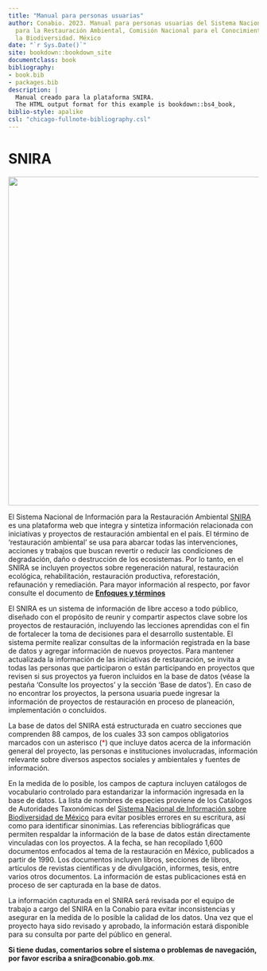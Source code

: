 ```yaml
---
title: "Manual para personas usuarias"
author: Conabio. 2023. Manual para personas usuarias del Sistema Nacional de Información
  para la Restauración Ambiental, Comisión Nacional para el Conocimiento y Uso de
  la Biodiversidad. México 
date: "`r Sys.Date()`"
site: bookdown::bookdown_site
documentclass: book
bibliography:
- book.bib
- packages.bib
description: |
  Manual creado para la plataforma SNIRA.
  The HTML output format for this example is bookdown::bs4_book,
biblio-style: apalike
csl: "chicago-fullnote-bibliography.csl"
---
```


# SNIRA {.unnumbered}

![](https://raw.githubusercontent.com/AngelicaEMB/PruebasManualSNIRA/main/images/CoverPic_Manual.PNG){width="660"}

El Sistema Nacional de Información para la Restauración Ambiental [SNIRA](https://snira.conabio.gob.mx/) es una plataforma web que integra y sintetiza información relacionada con iniciativas y proyectos de restauración ambiental en el país. El término de ‘restauración ambiental' se usa para abarcar todas las intervenciones, acciones y trabajos que buscan revertir o reducir las condiciones de degradación, daño o destrucción de los ecosistemas. Por lo tanto, en el SNIRA se incluyen proyectos sobre regeneración natural, restauración ecológica, rehabilitación, restauración productiva, reforestación, refaunación y remediación. Para mayor información al respecto, por favor consulte el documento de [**Enfoques y términos**](https://drive.google.com/file/d/1jmIbkg1UEZI-FfwHULiqkg-rUJExKsIc/view)

El SNIRA es un sistema de información de libre acceso a todo público, diseñado con el propósito de reunir y compartir aspectos clave sobre los proyectos de restauración, incluyendo las lecciones aprendidas con el fin de fortalecer la toma de decisiones para el desarrollo sustentable. El sistema permite realizar consultas de la información registrada en la base de datos y agregar información de nuevos proyectos. Para mantener actualizada la información de las iniciativas de restauración, se invita a todas las personas que participaron o están participando en proyectos que revisen si sus proyectos ya fueron incluidos en la base de datos (véase la pestaña ‘Consulte los proyectos’ y la sección ‘Base de datos’). En caso de no encontrar los proyectos, la persona usuaria puede ingresar la información de proyectos de restauración en proceso de planeación, implementación o concluidos.

La base de datos del SNIRA está estructurada en cuatro secciones que comprenden 88 campos, de los cuales 33 son campos obligatorios marcados con un asterisco (<span style="color:red">\*</span>) que incluye datos acerca de la información general del proyecto, las personas e instituciones involucradas, información relevante sobre diversos aspectos sociales y ambientales y fuentes de información. 

En la medida de lo posible, los campos de captura incluyen catálogos de vocabulario controlado para estandarizar la información ingresada en la base de datos. La lista de nombres de especies proviene de los Catálogos de Autoridades Taxonómicas del [Sistema Nacional de Información sobre Biodiversidad de México](<https://www.snib.mx/>) para evitar posibles errores en su escritura, así como para identificar sinonimias. Las referencias bibliográficas que permiten respaldar la información de la base de datos están directamente vinculadas con los proyectos. A la fecha, se han recopilado 1,600 documentos enfocados al tema de la restauración en México, publicados a partir de 1990. Los documentos incluyen libros, secciones de libros, artículos de revistas científicas y de divulgación, informes, tesis, entre varios otros documentos. La información de estas publicaciones está en proceso de ser capturada en la base de datos. 

La información capturada en el SNIRA será revisada por el equipo de trabajo a cargo del SNIRA en la Conabio para evitar inconsistencias y asegurar en la medida de lo posible la calidad de los datos. Una vez que el proyecto haya sido revisado y aprobado, la información estará disponible para su consulta por parte del público en general.


**Si tiene dudas, comentarios sobre el sistema o problemas de navegación, por favor escriba a snira@conabio.gob.mx**.


